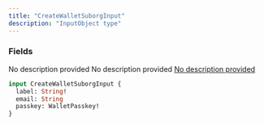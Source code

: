 ```yaml
---
title: "CreateWalletSuborgInput"
description: "InputObject type"
---
```


### Fields

<ResponseField name="label" type="String!" required>
  No description provided
</ResponseField>

<ResponseField name="email" type="String">
  No description provided
</ResponseField>

<a href="/api-reference/types/walletpasskey">
  <ResponseField name="passkey" type="WalletPasskey!" required>
    No description provided
  </ResponseField>
</a>


```graphql CreateWalletSuborgInput
input CreateWalletSuborgInput {
  label: String!
  email: String
  passkey: WalletPasskey!
}
```
